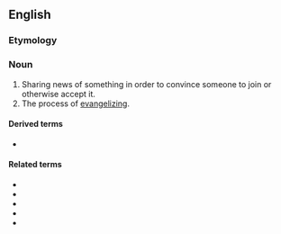 ==English==

===Etymology===
{{suffix|en|evangel|ism}}

===Noun===
{{en-noun}}

# Sharing news of something in order to convince someone to join or otherwise accept it.
# The process of [[evangelize|evangelizing]].

====Derived terms====
* {{l|en|televangelism}}

====Related terms====
* {{l|en|angel}}
* {{l|en|angelic}}
* {{l|en|evangel}}
* {{l|en|evangelist}}
* {{l|en|evangelize}}